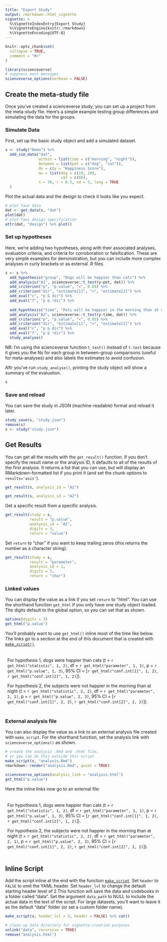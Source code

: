 ```yaml
---
title: "Export Study"
output: rmarkdown::html_vignette
vignette: >
  %\VignetteIndexEntry{Export Study}
  %\VignetteEngine{knitr::rmarkdown}
  %\VignetteEncoding{UTF-8}
---
```


<style>
  .example {
    border: 2x solid grey;
    border-radius: 1em;
    padding: 0.5em;
  }
</style>

```r
knitr::opts_chunk$set(
  collapse = TRUE,
  comment = "#>"
)
```

```r
library(scienceverse)
# suppress most messages
scienceverse_options(verbose = FALSE)
```

## Create the meta-study file

Once you've created a scienceverse study, you can set up a project from the meta-study file. Here's a simple example testing group differences and simulating the data for the groups.

### Simulate Data

First, set up the basic study object and add a simulated dataset. 

```r
s <- study("Demo") %>%
  add_sim_data("dat", 
               within = list(time = c("morning", "night")),
               between = list(pet = c("dog", "cat")), 
               dv = c(y = "Happiness Score"),
               mu = list(dog = c(10, 10), 
                         cat = c(8)), 
               n = 30, r = 0.5, sd = 5, long = TRUE
  )
```

Plot the actual data and the design to check it looks like you expect.

```r
# plot faux data
dat <- get_data(s, "dat")
plot(dat)
# plot faux design specification
attr(dat, "design") %>% plot()
```

### Set up hypotheses

Here, we're adding two hypotheses, along with their associated analyses, evaluation criteria, and criteria for corroboration or falsification. These are very simple examples for demonstration, but you can include more complex analyses in curly brackets or as external .R files.

```r
s <- s %>%
  add_hypothesis("group", "Dogs will be happier than cats") %>%
  add_analysis("A1", scienceverse::t_test(y~pet, dat)) %>%
  add_criterion("p", "p.value", "<", 0.05) %>%
  add_criterion("dir", "estimate[1]", ">", "estimate[2]") %>%
  add_eval("c", "p & dir") %>%
  add_eval("f", "p & !dir") %>%
  
  add_hypothesis("time", "Pets will be happier in the morning than at night") %>%
  add_analysis("A2", scienceverse::t_test(y~time, dat)) %>%
  add_criterion("p", "p.value", "<", 0.05) %>%
  add_criterion("dir", "estimate[1]", ">", "estimate[2]") %>%
  add_eval("c", "p & dir") %>%
  add_eval("f", "p & !dir") %>%
  study_analyse()
```

NB: I'm using the scienceverse function `t_test()` instead of `t.test` because it gives you the Ns for each group in between-group comparisons (useful for meta-analyses) and also labels the estimates to avoid confusion.

Aftr you've run `study_analyse()`, printing the study object will show a summary of the evaluation.

```r
s
```

### Save and reload

You can save the study in JSON (machine-readable) format and reload it later. 

```r
study_save(s, "study.json")
remove(s)
s <- study("study.json")
```

## Get Results

You can get all the results with the `get_result()` function. If you don't specify the result name or the analysis ID, it defaults to all of the results of the first analysis. It returns a list that you can use, but will display an RMarkdown-formatted list if you print it (and set the chunk options to `results='asis'`).

```r
get_result(s, analysis_id = "A1")
```

```r
get_result(s, analysis_id = "A2")
```

Get a specific result from a specific analysis.

```r
get_result(study = s, 
           result = "p.value", 
           analysis_id = "A2", 
           digits = 3,
           return = "value")
```

Set `return` to "char" if you want to keep trailing zeros (this returns the number as a character string).

```r
get_result(study = s, 
           result = "parameter", 
           analysis_id = 1, 
           digits = 5,
           return = "char")
```

### Linked values

You can display the value as a link if you set `return` to "html". You can use the shorthand function `get_html` if you only have one study object loaded. The digits default to the global option, so you can set that as shown.
 
```r
options(digits = 3)
get_html("p.value")
```

You'll probably want to use `get_html()` inline most of the time like below. The links go to a section at the end of this document that is created with [`make_script()`](#Appendix).

<div class="example">
For hypothesis 1, dogs were happier than cats 
  (t = `r get_html("statistic", 1, 2)`, 
  df = `r get_html("parameter", 1, 1)`, 
  p = `r get_html("p.value", 1, 3)`,
  95% CI = [`r get_html("conf.int[1]", 1, 2)`, 
             `r get_html("conf.int[2]", 1, 2)`]).
  
For hypothesis 2, the subjects were not happier in the morning than at night 
  (t = `r get_html("statistic", 2, 2)`, 
  df = `r get_html("parameter", 2, 1)`, 
  p = `r get_html("p.value", 2, 3)`,
  95% CI = [`r get_html("conf.int[1]", 2, 2)`, 
             `r get_html("conf.int[2]", 2, 2)`]).
</div>


### External analysis file

You can also display the value as a link to an external analysis file created with `make_script`. For the shorthand function, set the analysis link with `scienceverse_options()` as shown.

```r
# create the analysis .Rmd and .html file, 
# or you can do this outside this script
make_script(s, "analysis.Rmd")
rmarkdown::render("analysis.Rmd", quiet = TRUE) 

scienceverse_options(analysis_link = "analysis.html")
get_html("p.value")
```

Here the inline links now go to an external file:

<div class="example">
For hypothesis 1, dogs were happier than cats 
  (t = `r get_html("statistic", 1, 2)`, 
  df = `r get_html("parameter", 1, 1)`, 
  p = `r get_html("p.value", 1, 3)`,
  95% CI = [`r get_html("conf.int[1]", 1, 2)`, 
             `r get_html("conf.int[2]", 1, 2)`]).
  
For hypothesis 2, the subjects were not happier in the morning than at night 
  (t = `r get_html("statistic", 2, 2)`, 
  df = `r get_html("parameter", 2, 1)`, 
  p = `r get_html("p.value", 2, 3)`,
  95% CI = [`r get_html("conf.int[1]", 2, 2)`, 
             `r get_html("conf.int[2]", 2, 2)`]).
</div>


## Inline Script {#Appendix}

Add the script inline at the end with the function [`make_script`](../reference/make_script.html). Set `header` to `FALSE` to omit the YAML header. Set `header_lvl` to change the default starting header level of 2.This function will save the data and codebooks in a folder called "data". Set the argument `data_path` to NULL to include the actual data in the text of the script. For large datasets, you'll want to leave it as the default "data" folder (or set a custom folder name).

```r
make_script(s, header_lvl = 3, header = FALSE) %>% cat()
```

```r
# clean up data directory for vignette-creation purposes
unlink("data", recursive = TRUE)
remove("analysis.html")
```



